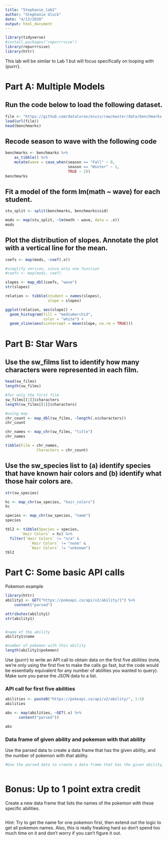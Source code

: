 ---
title: "Stephanie_lab2"
author: "Stephanie Gluck"
date: "4/13/2020"
output: html_document
---

```{r setup}
library(tidyverse)
#install.packages("repurrrsive")
library(repurrrsive)
library(httr)
```

This lab will be similar to Lab 1 but will focus specifically on looping with {purrr}.

# Part A: Multiple Models
## Run the code below to load the following dataset.
```{r runthecode}
file <- "https://github.com/datalorax/esvis/raw/master/data/benchmarks.rda"
load(url(file))
head(benchmarks)
```


## Recode season to wave with the following code
```{r recode_season}
benchmarks <- benchmarks %>%
    as_tibble() %>%
    mutate(wave = case_when(season == "Fall" ~ 0,
                            season == "Winter" ~ 1,
                            TRUE ~ 2))
benchmarks
```

## Fit a model of the form lm(math ~ wave) for each student.
```{r fit_lm}

stu_split <- split(benchmarks, benchmarks$sid)

mods <- map(stu_split, ~lm(math ~ wave, data = .x))
mods

```

## Plot the distribution of slopes. Annotate the plot with a vertical line for the mean.
```{r plot_slope_mean}

coefs <- map(mods, ~coef(.x))

#simplify version, since only one function 
#coefs <- map(mods, coef)

slopes <- map_dbl(coefs, "wave")
str(slopes)

relation <- tibble(student = names(slopes), 
                   slope = slopes)

ggplot(relation, aes(slope)) +
  geom_histogram(fill = "mediumorchid",
                 color = "white") +
  geom_vline(aes(xintercept = mean(slope, na.rm = TRUE)))

```

# Part B: Star Wars

## Use the sw_films list to identify how many characters were represented in each film.
```{r number_characters}

head(sw_films)
length(sw_films)

#for only the first film
sw_films[[1]]$characters
length(sw_films[[1]]$characters)

#using map 
chr_count <- map_dbl(sw_films, ~length(.x$characters))
chr_count

chr_names <- map_chr(sw_films, "title")
chr_names

tibble(Film = chr_names, 
              Characters = chr_count)

```


## Use the sw_species list to (a) identify species that have known hair colors and (b) identify what those hair colors are.
```{r species_hair_colors}

str(sw_species)

hc <- map_chr(sw_species, "hair_colors")
hc

species <- map_chr(sw_species, "name")
species

tbl2 <- tibble(Species = species, 
       `Hair Colors` = hc) %>% 
  filter(`Hair Colors` != "n/a" &
           `Hair Colors` != "none" & 
           `Hair Colors` != "unknown")
tbl2

```


# Part C: Some basic API calls

Pokemon example 

```{r abilites_pokemon}

library(httr)
ability1 <- GET("https://pokeapi.co/api/v2/ability/1") %>%
    content("parsed") 

attributes(ability1)
str(ability1)


#name of the ability 
ability1$name

#number of pokemon with this ability 
length(ability1$pokemon)

```


Use {purrr} to write an API call to obtain data on the first five abilities (note, we’re only using the first five to make the calls go fast, but the code would be essentially equivalent for any number of abilities you wanted to query). Make sure you parse the JSON data to a list.

### API call for first five abilities 

```{r, eval = FALSE}
abilities <- paste0("https://pokeapi.co/api/v2/ability/", 1:5)
abilities

abs <- map(abilities, ~GET(.x) %>% 
      content("parsed"))

abs

```


### Data frame of given ability and pokemon with that ability 

Use the parsed data to create a data frame that has the given ability, and the number of pokemon with that ability.

```{r}
#Use the parsed data to create a data frame that has the given ability, and the number of pokemon with that ability.



```



# Bonus: Up to 1 point extra credit
Create a new data frame that lists the names of the pokemon with these specific abilities.
```{r bonus_poke_names}

```

Hint: Try to get the name for one pokemon first, then extend out the logic to get all pokemon names. Also, this is really freaking hard so don’t spend too much time on it and don’t worry if you can’t figure it out.